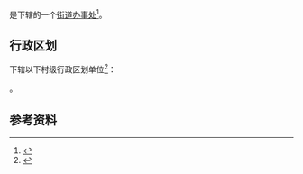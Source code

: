 {{中国乡级行政区|43/11/26/004/000}}

'''{{PAGENAMEBASE}}'''是{{PRC admin/fullname|43/11/26/004/000|3}}下辖的一个[[街道办事处|街道办事处]]<ref>{{PRC admin/ref sgc|{{PRC admin/parent|43/11/26/004/000}}}}</ref>。

== 行政区划 ==
{{PAGENAMEBASE}}下辖以下村级行政区划单位<ref>{{PRC admin/ref sgc|43/11/26/004/000}}</ref>：

{{PRC admin/children|43/11/26/004/000}}。

== 参考资料 ==
{{reflist}}

{{湖南行政区划小作品}}
{{PRC admin/navcat|43/11/26/004/000}}